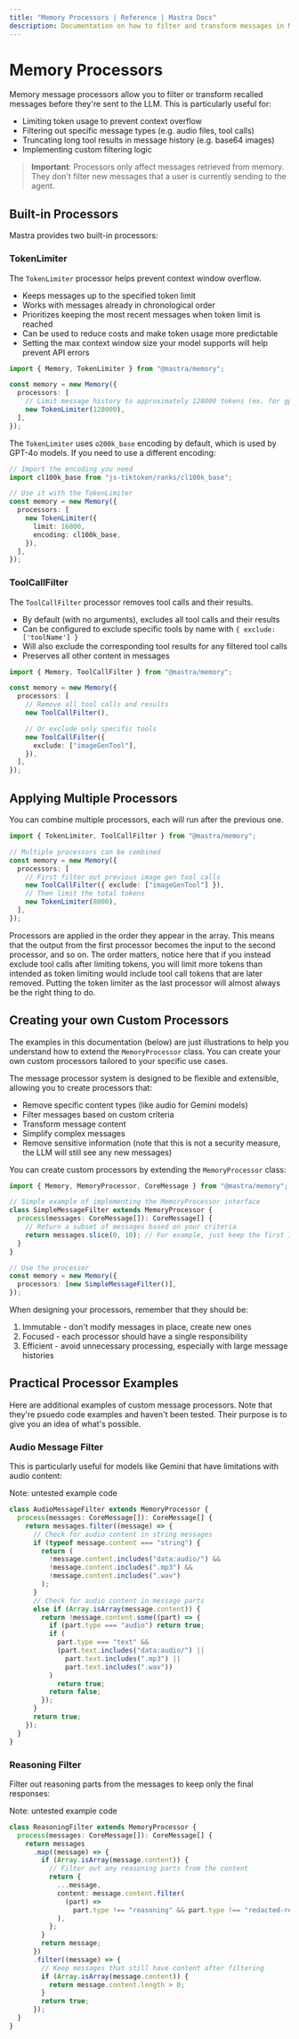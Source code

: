```yaml
---
title: "Memory Processors | Reference | Mastra Docs"
description: Documentation on how to filter and transform messages in Mastra Memory.
---
```


# Memory Processors

Memory message processors allow you to filter or transform recalled messages before they're sent to the LLM. This is particularly useful for:

- Limiting token usage to prevent context overflow
- Filtering out specific message types (e.g. audio files, tool calls)
- Truncating long tool results in message history (e.g. base64 images)
- Implementing custom filtering logic

> **Important**: Processors only affect messages retrieved from memory. They don't filter new messages that a user is currently sending to the agent.

## Built-in Processors

Mastra provides two built-in processors:

### TokenLimiter

The `TokenLimiter` processor helps prevent context window overflow.

- Keeps messages up to the specified token limit
- Works with messages already in chronological order
- Prioritizes keeping the most recent messages when token limit is reached
- Can be used to reduce costs and make token usage more predictable
- Setting the max context window size your model supports will help prevent API errors

```typescript copy showLineNumbers
import { Memory, TokenLimiter } from "@mastra/memory";

const memory = new Memory({
  processors: [
    // Limit message history to approximately 128000 tokens (ex. for gpt-4o)
    new TokenLimiter(128000),
  ],
});
```

The `TokenLimiter` uses `o200k_base` encoding by default, which is used by GPT-4o models. If you need to use a different encoding:

```typescript copy showLineNumbers
// Import the encoding you need
import cl100k_base from "js-tiktoken/ranks/cl100k_base";

// Use it with the TokenLimiter
const memory = new Memory({
  processors: [
    new TokenLimiter({
      limit: 16000,
      encoding: cl100k_base,
    }),
  ],
});
```

### ToolCallFilter

The `ToolCallFilter` processor removes tool calls and their results.

- By default (with no arguments), excludes all tool calls and their results
- Can be configured to exclude specific tools by name with `{ exclude: ['toolName'] }`
- Will also exclude the corresponding tool results for any filtered tool calls
- Preserves all other content in messages

```typescript copy showLineNumbers
import { Memory, ToolCallFilter } from "@mastra/memory";

const memory = new Memory({
  processors: [
    // Remove all tool calls and results
    new ToolCallFilter(),

    // Or exclude only specific tools
    new ToolCallFilter({
      exclude: ["imageGenTool"],
    }),
  ],
});
```

## Applying Multiple Processors

You can combine multiple processors, each will run after the previous one.

```typescript copy showLineNumbers
import { TokenLimiter, ToolCallFilter } from "@mastra/memory";

// Multiple processors can be combined
const memory = new Memory({
  processors: [
    // First filter out previous image gen tool calls
    new ToolCallFilter({ exclude: ["imageGenTool"] }),
    // Then limit the total tokens
    new TokenLimiter(8000),
  ],
});
```

Processors are applied in the order they appear in the array. This means that the output from the first processor becomes the input to the second processor, and so on.
The order matters, notice here that if you instead exclude tool calls after limiting tokens, you will limit more tokens than intended as token limiting would include tool call tokens that are later removed.
Putting the token limiter as the last processor will almost always be the right thing to do.

## Creating your own Custom Processors

The examples in this documentation (below) are just illustrations to help you understand how to extend the `MemoryProcessor` class. You can create your own custom processors tailored to your specific use cases.

The message processor system is designed to be flexible and extensible, allowing you to create processors that:

- Remove specific content types (like audio for Gemini models)
- Filter messages based on custom criteria
- Transform message content
- Simplify complex messages
- Remove sensitive information (note that this is not a security measure, the LLM will still see any new messages)

You can create custom processors by extending the `MemoryProcessor` class:

```typescript copy showLineNumbers
import { Memory, MemoryProcessor, CoreMessage } from "@mastra/memory";

// Simple example of implementing the MemoryProcessor interface
class SimpleMessageFilter extends MemoryProcessor {
  process(messages: CoreMessage[]): CoreMessage[] {
    // Return a subset of messages based on your criteria
    return messages.slice(0, 10); // For example, just keep the first 10 messages
  }
}

// Use the processor
const memory = new Memory({
  processors: [new SimpleMessageFilter()],
});
```

When designing your processors, remember that they should be:

1. Immutable - don't modify messages in place, create new ones
2. Focused - each processor should have a single responsibility
3. Efficient - avoid unnecessary processing, especially with large message histories

## Practical Processor Examples

Here are additional examples of custom message processors. Note that they're psuedo code examples and haven't been tested. Their purpose is to give you an idea of what's possible.

### Audio Message Filter

This is particularly useful for models like Gemini that have limitations with audio content:

Note: untested example code

```typescript copy showLineNumbers
class AudioMessageFilter extends MemoryProcessor {
  process(messages: CoreMessage[]): CoreMessage[] {
    return messages.filter((message) => {
      // Check for audio content in string messages
      if (typeof message.content === "string") {
        return (
          !message.content.includes("data:audio/") &&
          !message.content.includes(".mp3") &&
          !message.content.includes(".wav")
        );
      }
      // Check for audio content in message parts
      else if (Array.isArray(message.content)) {
        return !message.content.some((part) => {
          if (part.type === "audio") return true;
          if (
            part.type === "text" &&
            (part.text.includes("data:audio/") ||
              part.text.includes(".mp3") ||
              part.text.includes(".wav"))
          )
            return true;
          return false;
        });
      }
      return true;
    });
  }
}
```

### Reasoning Filter

Filter out reasoning parts from the messages to keep only the final responses:

Note: untested example code

```typescript copy showLineNumbers
class ReasoningFilter extends MemoryProcessor {
  process(messages: CoreMessage[]): CoreMessage[] {
    return messages
      .map((message) => {
        if (Array.isArray(message.content)) {
          // Filter out any reasoning parts from the content
          return {
            ...message,
            content: message.content.filter(
              (part) =>
                part.type !== "reasoning" && part.type !== "redacted-reasoning",
            ),
          };
        }
        return message;
      })
      .filter((message) => {
        // Keep messages that still have content after filtering
        if (Array.isArray(message.content)) {
          return message.content.length > 0;
        }
        return true;
      });
  }
}
```
